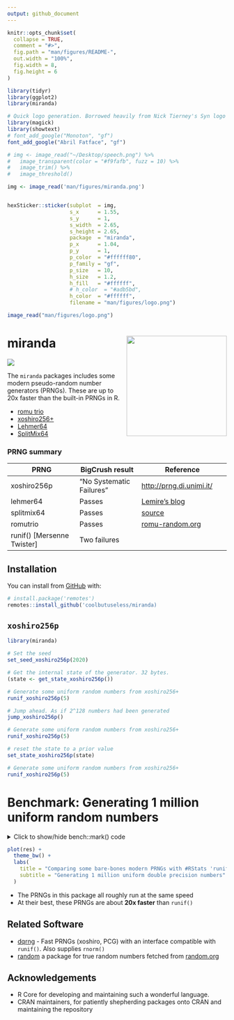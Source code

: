 ```yaml
---
output: github_document
---
```


<!-- README.md is generated from README.Rmd. Please edit that file -->

```r
knitr::opts_chunk$set(
  collapse = TRUE,
  comment = "#>",
  fig.path = "man/figures/README-",
  out.width = "100%",
  fig.width = 8,
  fig.height = 6
)

library(tidyr)
library(ggplot2)
library(miranda)
```


```r
# Quick logo generation. Borrowed heavily from Nick Tierney's Syn logo process
library(magick)
library(showtext)
# font_add_google("Monoton", "gf")
font_add_google("Abril Fatface", "gf")
```

```r
# img <- image_read("~/Desktop/speech.png") %>%
#   image_transparent(color = "#f9fafb", fuzz = 10) %>%
#   image_trim() %>%
#   image_threshold()

img <- image_read('man/figures/miranda.png')


hexSticker::sticker(subplot  = img,
                    s_x      = 1.55,
                    s_y      = 1,
                    s_width  = 2.65,
                    s_height = 2.65,
                    package  = "miranda",
                    p_x      = 1.04,
                    p_y      = 1,
                    p_color  = "#ffffff80",
                    p_family = "gf",
                    p_size   = 10,
                    h_size   = 1.2,
                    h_fill   = "#ffffff",
                    # h_color  = "#adb5bd",
                    h_color  = "#ffffff",
                    filename = "man/figures/logo.png")

image_read("man/figures/logo.png")
```



# miranda  <img src="man/figures/miranda-logo.jpg" align="right" height=230/>

<!-- badges: start -->
![](https://img.shields.io/badge/cool-useless-green.svg)
<!-- badges: end -->

The `miranda` packages includes some modern pseudo-random number generators (PRNGs).  These
are up to 20x faster than the built-in PRNGs in R.

* [romu trio](https://www.romu-random.org/) 
* [xoshiro256+](http://xorshift.di.unimi.it)
* [Lehmer64](https://lemire.me/blog/2019/03/19/the-fastest-conventional-random-number-generator-that-can-pass-big-crush/)
* [SplitMix64](http://xorshift.di.unimi.it/splitmix64.c)


### PRNG summary

| PRNG                       | BigCrush result          | Reference                          |
|----------------------------|--------------------------|------------------------------------|
| xoshiro256p                | "No Systematic Failures" | [http://prng.di.unimi.it/](http://prng.di.unimi.it/)|
| lehmer64                   | Passes                   | [Lemire's blog](https://lemire.me/blog/2019/03/19/the-fastest-conventional-random-number-generator-that-can-pass-big-crush/)|
| splitmix64                 | Passes                   | [source](http://xorshift.di.unimi.it/splitmix64.c)|
| romutrio                   | Passes                   | [romu-random.org](romu-random.org) |
| runif() [Mersenne Twister] | Two failures             |                                    |


## Installation

You can install from [GitHub](https://github.com/coolbutuseless/miranda) with:

``` r
# install.package('remotes')
remotes::install_github('coolbutuseless/miranda)
```

## `xoshiro256p` 


```r
library(miranda)

# Set the seed
set_seed_xoshiro256p(2020)

# Get the internal state of the generator. 32 bytes.
(state <- get_state_xoshiro256p())

# Generate some uniform random numbers from xoshiro256+
runif_xoshiro256p(5)

# Jump ahead. As if 2^128 numbers had been generated
jump_xoshiro256p()

# Generate some uniform random numbers from xoshiro256+
runif_xoshiro256p(5)

# reset the state to a prior value
set_state_xoshiro256p(state)

# Generate some uniform random numbers from xoshiro256+
runif_xoshiro256p(5)

```


# Benchmark: Generating 1 million uniform random numbers

<details>
<summary> Click to show/hide bench::mark() code </summary>
```r
N <- 1e6
res <- bench::mark(
  runif_xoshiro256p(N),
  runif_lehmer64(N),
  runif_splitmix64(N),
  runif_romutrio(N),
  runif(N),
  check = FALSE
)
```

</details>

```r
plot(res) + 
  theme_bw() + 
  labs(
    title = "Comparing some bare-bones modern PRNGs with #RStats 'runif()'",
    subtitle = "Generating 1 million uniform double precision numbers"
  )
```


* The PRNGs in this package all roughly run at the same speed
* At their best, these PRNGs are about **20x faster** than `runif()`



## Related Software

* [dqrng](https://cran.r-project.org/package=dqrng) - Fast PRNGs (xoshiro, PCG)
  with an interface compatible with `runif()`. Also supplies `rnorm()`
* [random](https://cran.r-project.org/package=random) a package for true random
  numbers fetched from [random.org](random.org)

## Acknowledgements

* R Core for developing and maintaining such a wonderful language.
* CRAN maintainers, for patiently shepherding packages onto CRAN and maintaining
  the repository
